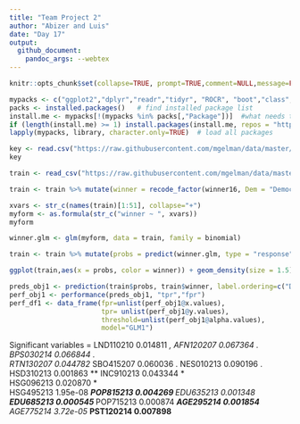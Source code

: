 ```yaml
---
title: "Team Project 2" 
author: "Abizer and Luis"
date: "Day 17"
output: 
  github_document:
    pandoc_args: --webtex
---
```


```r
knitr::opts_chunk$set(collapse=TRUE, prompt=TRUE,comment=NULL,message=FALSE, include=TRUE, fig.width = 9, fig.height = 4)
```

```r
mypacks <- c("ggplot2","dplyr","readr","tidyr", "ROCR", "boot","class","randomForest","e1071", "stringr","partykit","rpart")  # what packages are needed?
packs <- installed.packages()   # find installed package list
install.me <- mypacks[!(mypacks %in% packs[,"Package"])]  #what needs to be installed?
if (length(install.me) >= 1) install.packages(install.me, repos = "http://cran.us.r-project.org")   # install (if needed)
lapply(mypacks, library, character.only=TRUE)  # load all packages
```

```r
key <- read.csv("https://raw.githubusercontent.com/mgelman/data/master/county_facts_dictionary.csv")
key
```

```r
train <- read_csv("https://raw.githubusercontent.com/mgelman/data/master/train.csv")
```


```r
train <- train %>% mutate(winner = recode_factor(winner16, Dem = "Democrat", Rep = "Republican"))
```

```r
xvars <- str_c(names(train)[1:51], collapse="+")
myform <- as.formula(str_c("winner ~ ", xvars))
myform
```

```r
winner.glm <- glm(myform, data = train, family = binomial)

train <- train %>% mutate(probs = predict(winner.glm, type = "response"))

ggplot(train,aes(x = probs, color = winner)) + geom_density(size = 1.5) + ggtitle("Forecasted Winner Probabilities ")
```

```r
preds_obj1 <- prediction(train$probs, train$winner, label.ordering=c("Democrat","Republican"))
perf_obj1 <- performance(preds_obj1, "tpr","fpr")
perf_df1 <- data_frame(fpr=unlist(perf_obj1@x.values),
                       tpr= unlist(perf_obj1@y.values),
                       threshold=unlist(perf_obj1@alpha.values), 
                       model="GLM1")
```

Significant variables = LND110210   0.014811 *, 
AFN120207   0.067364 .  
BPS030214   0.066844 .  
RTN130207   0.044782 * 
SBO415207   0.060036 . 
NES010213   0.090196 .
HSD310213   0.001863 ** 
INC910213   0.043344 *  
HSG096213   0.020870 *  
HSG495213   1.95e-08 ***
POP815213   0.004269 ** 
EDU635213   0.001348 ** 
EDU685213   0.000545 ***
POP715213   0.000874 ***
AGE295214   0.001854 ** 
AGE775214   3.72e-05 ***
PST120214   0.007898 ** 